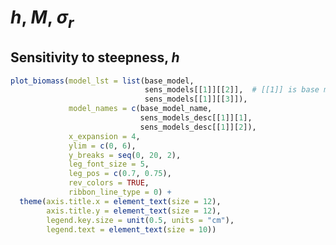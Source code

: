 # *h*, *M*, $\sigma_r$

## Sensitivity to steepness, *h*
```r
plot_biomass(model_lst = list(base_model,
                              sens_models[[1]][[2]],  # [[1]] is base model
                              sens_models[[1]][[3]]),
             model_names = c(base_model_name,
                             sens_models_desc[[1]][1],
                             sens_models_desc[[1]][2]),
             x_expansion = 4,
             ylim = c(0, 6),
             y_breaks = seq(0, 20, 2),
             leg_font_size = 5,
             leg_pos = c(0.7, 0.75),
             rev_colors = TRUE,
             ribbon_line_type = 0) +
  theme(axis.title.x = element_text(size = 12),
        axis.title.y = element_text(size = 12),
        legend.key.size = unit(0.5, units = "cm"),
        legend.text = element_text(size = 10))
```